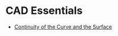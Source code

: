# CAD Essentials

- [Continuity of the Curve and the Surface](./cad-essentials/continuity-curve-and-surface)


















